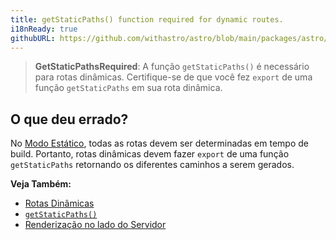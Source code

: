 ```yaml
---
title: getStaticPaths() function required for dynamic routes.
i18nReady: true
githubURL: https://github.com/withastro/astro/blob/main/packages/astro/src/core/errors/errors-data.ts
---
```


> **GetStaticPathsRequired**: A função `getStaticPaths()` é necessário para rotas dinâmicas. Certifique-se de que você fez `export` de uma função `getStaticPaths` em sua rota dinâmica.

## O que deu errado?

No [Modo Estático](/pt-br/guides/routing/#modo-estático-ssg), todas as rotas devem ser determinadas em tempo de build. Portanto, rotas dinâmicas devem fazer `export` de uma função `getStaticPaths` retornando os diferentes caminhos a serem gerados.

**Veja Também:**
-  [Rotas Dinâmicas](/pt-br/guides/routing/#rotas-dinâmicas)
-  [`getStaticPaths()`](/pt-br/reference/api-reference/#getstaticpaths)
-  [Renderização no lado do Servidor](/pt-br/guides/on-demand-rendering/)

